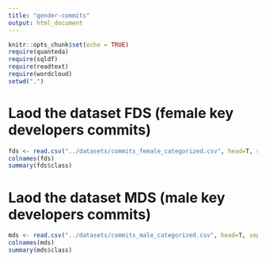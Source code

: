 ```yaml
---
title: "gender-commits"
output: html_document
---
```


```r
knitr::opts_chunk$set(echo = TRUE)
require(quanteda)
require(sqldf)
require(readtext)
require(wordcloud)
setwd(".")
```



# Laod the dataset FDS (female key developers commits)


```r
fds <- read.csv("../datasets/commits_female_categorized.csv", head=T, sep=";")
colnames(fds)
summary(fds$class)
```

# Laod the dataset MDS (male key developers commits)

```r
mds <- read.csv("../datasets/commits_male_categorized.csv", head=T, sep=";")
colnames(mds)
summary(mds$class)
```

